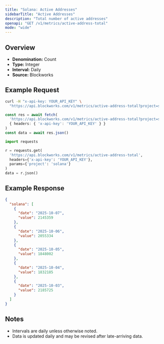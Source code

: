 ```yaml
---
title: "Solana: Active Addresses"
sidebarTitle: "Active Addresses"
description: "Total number of active addresses"
openapi: "GET /v1/metrics/active-address-total"
mode: "wide"
---
```


## Overview

- **Denomination:** Count
- **Type:** Integer
- **Interval:** Daily
- **Source:** Blockworks

## Example Request

<CodeGroup>

```bash cURL
curl -H "x-api-key: YOUR_API_KEY" \
  "https://api.blockworks.com/v1/metrics/active-address-total?project=solana"
```

```typescript TypeScript
const res = await fetch(
  'https://api.blockworks.com/v1/metrics/active-address-total?project=solana',
  { headers: { 'x-api-key': 'YOUR_API_KEY' } }
)
const data = await res.json()
```

```python Python
import requests

r = requests.get(
  'https://api.blockworks.com/v1/metrics/active-address-total',
  headers={'x-api-key': 'YOUR_API_KEY'},
  params={'project': 'solana'}
)
data = r.json()
```

</CodeGroup>

## Example Response

```json
{
  "solana": [
    {
      "date": "2025-10-07",
      "value": 2145359
    },
    {
      "date": "2025-10-06",
      "value": 2055334
    },
    {
      "date": "2025-10-05",
      "value": 1848002
    },
    {
      "date": "2025-10-04",
      "value": 1832185
    },
    {
      "date": "2025-10-03",
      "value": 2185725
    }
  ]
}
```

## Notes
- Intervals are daily unless otherwise noted.
- Data is updated daily and may be revised after late-arriving data.